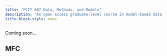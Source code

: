 ```yaml
---
title: "FCIT 607 Data, Methods, and Models"
description: "An open access graduate-level course in model-based data analysis from a Bayesian perspective."
title-block-style: none
---
```


Coming soon... 

## MFC
<!-- 
<iframe width="560" height="315" src="https://www.youtube.com/embed/uV8yN-bvG8I?si=b13YF_wjGYwZLJRr" title="YouTube video player" frameborder="0" allow="accelerometer; autoplay; clipboard-write; encrypted-media; gyroscope; picture-in-picture; web-share" allowfullscreen></iframe> -->